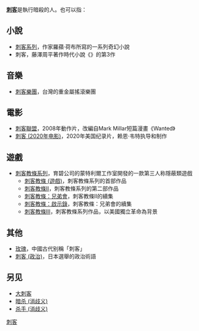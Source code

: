 '''[[刺客|刺客]]'''是執行暗殺的人。也可以指：

== 小說 ==
* [[刺客系列|刺客系列]]，作家羅蘋·荷布所寫的一系列奇幻小說
* 刺客，藤澤周平著作時代小說《{{tsl|ja|用心棒日月抄}}》的第3作

== 音樂 ==
* [[刺客樂團|刺客樂團]]，台灣的重金屬搖滾樂團

== 電影 ==
* [[刺客聯盟|刺客聯盟]]，2008年動作片，改編自Mark Millar短篇漫畫《Wanted》
* [[刺客_(2020年电影)|刺客 (2020年电影)]]，2020年美国纪录片，赖恩·韦特执导和制作

== 遊戲 ==
* [[刺客教條系列|刺客教條系列]]，育碧公司的蒙特利爾工作室開發的一款第三人称隱蔽類遊戲
** [[刺客教條_(遊戲)|刺客教條 (遊戲)]]，刺客教條系列的首部作品
** [[刺客教條II|刺客教條II]]，刺客教條系列的第二部作品
** [[刺客教條：兄弟會|刺客教條：兄弟會]]，刺客教條II的續集
** [[刺客教條：啟示錄|刺客教條：啟示錄]]，刺客教條：兄弟會的續集
** [[刺客教條III|刺客教條III]]，刺客教條系列作品，以美國獨立革命為背景

== 其他 ==
* [[玫瑰|玫瑰]]，中國古代别稱「刺客」
* [[刺客_(政治)|刺客 (政治)]]，日本選舉的政治術語

== 另见 ==
* [[大刺客|大刺客]]
* [[暗杀_(消歧义)|暗杀 (消歧义)]]
* [[杀手_(消歧义)|杀手 (消歧义)]]

{{disambig|cat=二字消歧義}}

[[Category:刺客|]]